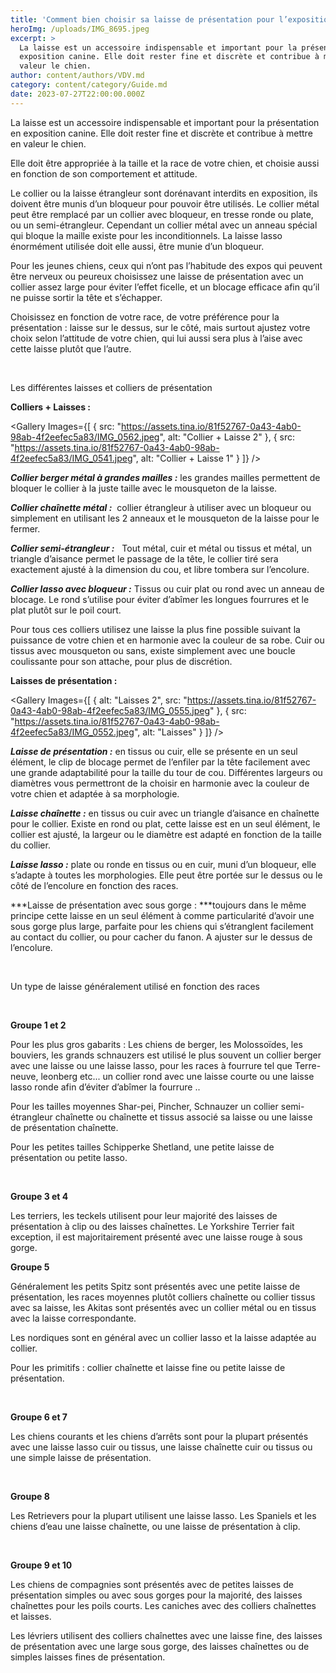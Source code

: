 ```yaml
---
title: 'Comment bien choisir sa laisse de présentation pour l’exposition canine '
heroImg: /uploads/IMG_8695.jpeg
excerpt: >
  La laisse est un accessoire indispensable et important pour la présentation en
  exposition canine. Elle doit rester fine et discrète et contribue à mettre en
  valeur le chien.
author: content/authors/VDV.md
category: content/category/Guide.md
date: 2023-07-27T22:00:00.000Z
---
```


La laisse est un accessoire indispensable et important pour la présentation en exposition canine. Elle doit rester fine et discrète et contribue à mettre en valeur le chien.

Elle doit être appropriée à la taille et la race de votre chien, et choisie aussi en fonction de son comportement et attitude.

Le collier ou la laisse étrangleur sont dorénavant interdits en exposition, ils doivent être munis d’un bloqueur pour pouvoir être utilisés. Le collier métal peut être remplacé par un collier avec bloqueur, en tresse ronde ou plate, ou un semi-étrangleur. Cependant un collier métal avec un anneau spécial qui bloque la maille existe pour les inconditionnels. La laisse lasso énormément utilisée doit elle aussi, être munie d’un bloqueur.

Pour les jeunes chiens, ceux qui n’ont pas l’habitude des expos qui peuvent être nerveux ou peureux choisissez une laisse de présentation avec un collier assez large pour éviter l’effet ficelle, et un blocage efficace afin qu’il ne puisse sortir la tête et s’échapper.

Choisissez en fonction de votre race, de votre préférence pour la présentation : laisse sur le dessus, sur le côté, mais surtout ajustez votre choix selon l’attitude de votre chien, qui lui aussi sera plus à l’aise avec cette laisse plutôt que l’autre.

 

Les différentes laisses et colliers de présentation

**Colliers + Laisses :**

<Gallery
  Images={[
    {
      src: "https://assets.tina.io/81f52767-0a43-4ab0-98ab-4f2eefec5a83/IMG_0562.jpeg",
      alt: "Collier + Laisse 2"
    },
    {
      src: "https://assets.tina.io/81f52767-0a43-4ab0-98ab-4f2eefec5a83/IMG_0541.jpeg",
      alt: "Collier + Laisse 1"
    }
  ]}
/>

***Collier berger métal à grandes mailles :*** les grandes mailles permettent de bloquer le collier à la juste taille avec le mousqueton de la laisse.

***Collier chaînette métal :***  collier étrangleur à utiliser avec un bloqueur ou simplement en utilisant les 2 anneaux et le mousqueton de la laisse pour le fermer.

***Collier semi-étrangleur :***   Tout métal, cuir et métal ou tissus et métal, un triangle d’aisance permet le passage de la tête, le collier tiré sera exactement ajusté à la dimension du cou, et libre tombera sur l’encolure.

***Collier lasso avec bloqueur :*** Tissus ou cuir plat ou rond avec un anneau de blocage. Le rond s’utilise pour éviter d’abîmer les longues fourrures et le plat plutôt sur le poil court.

Pour tous ces colliers utilisez une laisse la plus fine possible suivant la puissance de votre chien et en harmonie avec la couleur de sa robe. Cuir ou tissus avec mousqueton ou sans, existe simplement avec une boucle coulissante pour son attache, pour plus de discrétion.

**Laisses de présentation :**

<Gallery
  Images={[
    {
      alt: "Laisses 2",
      src: "https://assets.tina.io/81f52767-0a43-4ab0-98ab-4f2eefec5a83/IMG_0555.jpeg"
    },
    {
      src: "https://assets.tina.io/81f52767-0a43-4ab0-98ab-4f2eefec5a83/IMG_0552.jpeg",
      alt: "Laisses"
    }
  ]}
/>

***Laisse de présentation :*** en tissus ou cuir, elle se présente en un seul élément, le clip de blocage permet de l’enfiler par la tête facilement avec une grande adaptabilité pour la taille du tour de cou. Différentes largeurs ou diamètres vous permettront de la choisir en harmonie avec la couleur de votre chien et adaptée à sa morphologie.

***Laisse chaînette :*** en tissus ou cuir avec un triangle d’aisance en chaînette pour le collier. Existe en rond ou plat, cette laisse est en un seul élément, le collier est ajusté, la largeur ou le diamètre est adapté en fonction de la taille du collier.

***Laisse lasso :*** plate ou ronde en tissus ou en cuir, muni d’un bloqueur, elle s’adapte à toutes les morphologies. Elle peut être portée sur le dessus ou le côté de l’encolure en fonction des races.

***Laisse de présentation avec sous gorge : ***toujours dans le même principe cette laisse en un seul élément à comme particularité d’avoir une sous gorge plus large, parfaite pour les chiens qui s’étranglent facilement au contact du collier, ou pour cacher du fanon. A ajuster sur le dessus de l’encolure.

 

Un type de laisse généralement utilisé en fonction des races

 

**Groupe 1 et 2**

Pour les plus gros gabarits : Les chiens de berger, les Molossoïdes, les bouviers, les grands schnauzers est utilisé le plus souvent un collier berger avec une laisse ou une laisse lasso, pour les races à fourrure tel que Terre-neuve, leonberg etc... un collier rond avec une laisse courte ou une laisse lasso ronde afin d’éviter d’abîmer la fourrure ..

Pour les tailles moyennes Shar-pei, Pincher, Schnauzer un collier semi-étrangleur chaînette ou chaînette et tissus associé sa laisse ou une laisse de présentation chaînette. 

Pour les petites tailles Schipperke Shetland, une petite laisse de présentation ou petite lasso.

 

**Groupe 3 et 4**

Les terriers, les teckels utilisent pour leur majorité des laisses de présentation à clip ou des laisses chaînettes. Le Yorkshire Terrier fait exception, il est majoritairement présenté avec une laisse rouge à sous gorge. 

**Groupe 5**

Généralement les petits Spitz sont présentés avec une petite laisse de présentation, les races moyennes plutôt colliers chaînette ou collier tissus avec sa laisse, les Akitas sont présentés avec un collier métal ou en tissus avec la laisse correspondante.

Les nordiques sont en général avec un collier lasso et la laisse adaptée au collier.

Pour les primitifs : collier chaînette et laisse fine ou petite laisse de présentation.

 

**Groupe 6 et 7**

Les chiens courants et les chiens d’arrêts sont pour la plupart présentés avec une laisse lasso cuir ou tissus, une laisse chaînette cuir ou tissus ou une simple laisse de présentation.

 

**Groupe 8**

Les Retrievers pour la plupart utilisent une laisse lasso. Les Spaniels et les chiens d’eau une laisse chaînette, ou une laisse de présentation à clip.

 

**Groupe 9 et 10**

Les chiens de compagnies sont présentés avec de petites laisses de présentation simples ou avec sous gorges pour la majorité, des laisses chaînettes pour les poils courts. Les caniches avec des colliers chaînettes et laisses.

Les lévriers utilisent des colliers chaînettes avec une laisse fine, des laisses de présentation avec une large sous gorge, des laisses chaînettes ou de simples laisses fines de présentation.
